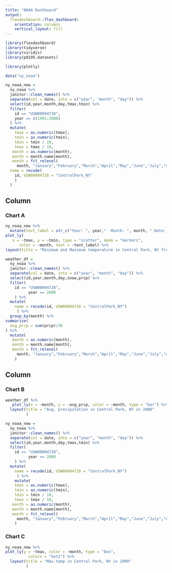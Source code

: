 ```yaml
---
title: "NOAA Dashboard"
output: 
  flexdashboard::flex_dashboard:
    orientation: columns
    vertical_layout: fill
---
```


```r
library(flexdashboard)
library(tidyverse)
library(viridis)
library(p8105.datasets)

library(plotly)
```

```r
data("ny_noaa") 

ny_noaa_new =
  ny_noaa %>%
  janitor::clean_names() %>% 
  separate(col = date, into = c("year", "month", "day")) %>%
  select(id,year,month,day,tmax,tmin) %>%
  filter(
    id == "USW00094728",
    year == c(1991:2000)
  ) %>%
  mutate(
    tmax = as.numeric(tmax),
    tmin = as.numeric(tmin),
    tmin = tmin / 10,
    tmax = tmax / 10,
   month = as.numeric(month),
   month = month.name[month],
   month = fct_relevel(
     month, "January","February","March","April","May","June","July","August","September","October","November","December"),
  name = recode(
    id, USW00094728 = "CentralPark_NY"
    )
  )
```

Column {data-width=650}
-----------------------------------------------------------------------

### Chart A

```r
ny_noaa_new %>%
  mutate(text_label = str_c("Year: ", year,"  Month: ", month, " Date: ", day)) %>% 
plot_ly(
   x = ~tmax, y = ~tmin, type = "scatter", mode = "markers",
      color = ~month, text = ~text_label) %>%
layout(title = "Minimum and Maximum temperature in Central Park, NY from 1991-2000")
```


```r
weather_df = 
  ny_noaa %>%
  janitor::clean_names() %>%
  separate(col = date, into = c("year", "month", "day")) %>%
  select(id,year,month,day,snow,prcp) %>%
  filter(
    id == "USW00094728",
          year == 2000
    ) %>%
  mutate(
    name = recode(id, USW00094728 = "CentralPark_NY")
     ) %>%
  group_by(month) %>%
summarise(
  avg_prcp = sum(prcp)/30 
) %>%
  mutate(
   month = as.numeric(month),
   month = month.name[month],
   month = fct_relevel(
     month, "January","February","March","April","May","June","July","August","September","October","November","December")
    )
```

Column {data-width=350}
-----------------------------------------------------------------------

### Chart B

```r
weather_df %>%
   plot_ly(x = ~month, y = ~avg_prcp, color = ~month, type = "bar") %>%
  layout(title = "Avg. precipitation in Central Park, NY in 2000"
         )
```


```r
ny_noaa_new = 
  ny_noaa %>%
  janitor::clean_names() %>%
  separate(col = date, into = c("year", "month", "day")) %>%
  select(id,year,month,day,tmax,tmin) %>%
  filter(
    id == "USW00094728",
          year == 2000
    ) %>%
  mutate(
    name = recode(id, USW00094728 = "CentralPark_NY")
     ) %>%
    mutate(
    tmax = as.numeric(tmax),
    tmin = as.numeric(tmin),
    tmin = tmin / 10,
    tmax = tmax / 10,
   month = as.numeric(month),
   month = month.name[month],
   month = fct_relevel(
     month, "January","February","March","April","May","June","July","August","September","October","November","December")
    )
```

### Chart C

```r
ny_noaa_new %>%
plot_ly(y = ~tmax, color = ~month, type = "box",
          colors = "Set2") %>%
  layout(title = "Max.temp in Central Park, NY in 2000"
         )
```

